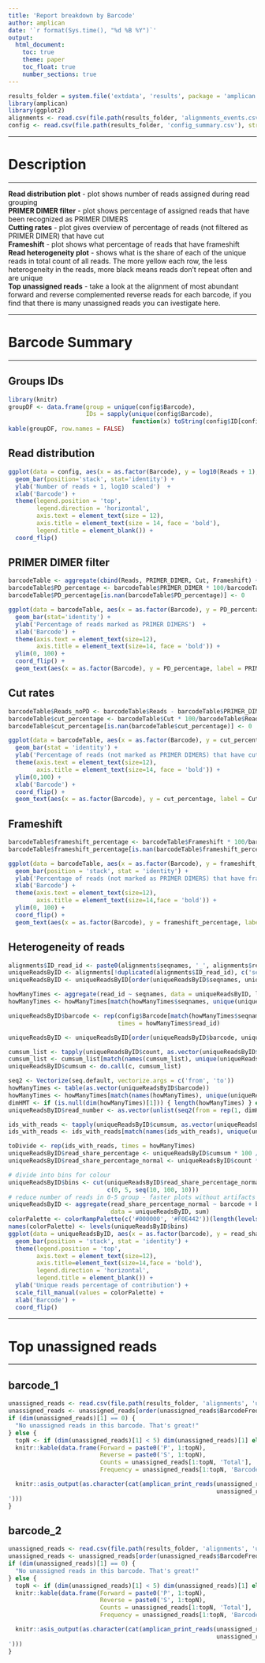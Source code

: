 ```yaml
---
title: 'Report breakdown by Barcode'
author: amplican
date: '`r format(Sys.time(), "%d %B %Y")`'
output:
  html_document:
    toc: true
    theme: paper
    toc_float: true
    number_sections: true
---
```


```r
results_folder = system.file('extdata', 'results', package = 'amplican')
library(amplican)
library(ggplot2)
alignments <- read.csv(file.path(results_folder, 'alignments_events.csv'), stringsAsFactors = FALSE)
config <- read.csv(file.path(results_folder, 'config_summary.csv'), stringsAsFactors = FALSE)
```

***

# Description  

***

**Read distribution plot** - plot shows number of reads assigned during read grouping  
**PRIMER DIMER filter** - plot shows percentage of assigned reads that have been recognized as PRIMER DIMERS  
**Cutting rates** - plot gives overview of percentage of reads (not filtered as PRIMER DIMER) that have cut  
**Frameshift** - plot shows what percentage of reads that have frameshift  
**Read heterogeneity plot** - shows what is the share of each of the unique reads in total count of all reads. The more yellow each row, the less heterogeneity in the reads, more black means reads don't repeat often and are unique  
**Top unassigned reads** - take a look at the alignment of most abundant 
forward and reverse complemented reverse reads for each barcode, 
if you find that there is many unassigned reads you can ivestigate here.  

***

# Barcode Summary  

***

## Groups IDs

```r
library(knitr)
groupDF <- data.frame(group = unique(config$Barcode),
                      IDs = sapply(unique(config$Barcode),
                                   function(x) toString(config$ID[config$Barcode == x])))
kable(groupDF, row.names = FALSE)
```

## Read distribution  

```r
ggplot(data = config, aes(x = as.factor(Barcode), y = log10(Reads + 1), order = Barcode, fill = ID)) +
  geom_bar(position='stack', stat='identity') +
  ylab('Number of reads + 1, log10 scaled')  +
  xlab('Barcode') +
  theme(legend.position = 'top',
        legend.direction = 'horizontal',
        axis.text = element_text(size = 12),
        axis.title = element_text(size = 14, face = 'bold'),
        legend.title = element_blank()) +
  coord_flip()
```

## PRIMER DIMER filter  

```r
barcodeTable <- aggregate(cbind(Reads, PRIMER_DIMER, Cut, Frameshift) ~ Barcode, data = config, sum)
barcodeTable$PD_percentage <- barcodeTable$PRIMER_DIMER * 100/barcodeTable$Reads
barcodeTable$PD_percentage[is.nan(barcodeTable$PD_percentage)] <- 0  

ggplot(data = barcodeTable, aes(x = as.factor(Barcode), y = PD_percentage, order = Barcode)) +
  geom_bar(stat='identity') +
  ylab('Percentage of reads marked as PRIMER DIMERS')  +
  xlab('Barcode') +
  theme(axis.text = element_text(size=12),
        axis.title = element_text(size=14, face = 'bold')) +
  ylim(0, 100) +
  coord_flip() +
  geom_text(aes(x = as.factor(Barcode), y = PD_percentage, label = PRIMER_DIMER), hjust = -1)
``` 

## Cut rates  

```r
barcodeTable$Reads_noPD <- barcodeTable$Reads - barcodeTable$PRIMER_DIMER
barcodeTable$cut_percentage <- barcodeTable$Cut * 100/barcodeTable$Reads_noPD
barcodeTable$cut_percentage[is.nan(barcodeTable$cut_percentage)] <- 0  

ggplot(data = barcodeTable, aes(x = as.factor(Barcode), y = cut_percentage, order = Barcode)) +
  geom_bar(stat = 'identity') +
  ylab('Percentage of reads (not marked as PRIMER DIMERS) that have cut site')  +
  theme(axis.text = element_text(size=12),
        axis.title = element_text(size=14, face = 'bold')) +
  ylim(0,100) +
  xlab('Barcode') +
  coord_flip() +
  geom_text(aes(x = as.factor(Barcode), y = cut_percentage, label = Cut), hjust = -1)
``` 

## Frameshift  

```r
barcodeTable$frameshift_percentage <- barcodeTable$Frameshift * 100/barcodeTable$Reads_noPD
barcodeTable$frameshift_percentage[is.nan(barcodeTable$frameshift_percentage)] <- 0  

ggplot(data = barcodeTable, aes(x = as.factor(Barcode), y = frameshift_percentage, order = Barcode)) +
  geom_bar(position = 'stack', stat = 'identity') +
  ylab('Percentage of reads (not marked as PRIMER DIMERS) that have frameshift')  +
  xlab('Barcode') +
  theme(axis.text = element_text(size=12),
        axis.title = element_text(size=14,face = 'bold')) +
  ylim(0, 100) +
  coord_flip() +
  geom_text(aes(x = as.factor(Barcode), y = frameshift_percentage, label = Frameshift), hjust = -1)
``` 

## Heterogeneity of reads  

```r
alignments$ID_read_id <- paste0(alignments$seqnames, '_', alignments$read_id)
uniqueReadsByID <- alignments[!duplicated(alignments$ID_read_id), c('seqnames', 'read_id', 'count')]
uniqueReadsByID <- uniqueReadsByID[order(uniqueReadsByID$seqnames, uniqueReadsByID$count, decreasing = T),]

howManyTimes <- aggregate(read_id ~ seqnames, data = uniqueReadsByID, length)
howManyTimes <- howManyTimes[match(howManyTimes$seqnames, unique(uniqueReadsByID$seqnames)),] 

uniqueReadsByID$barcode <- rep(config$Barcode[match(howManyTimes$seqnames, unique(config$ID))], 
                               times = howManyTimes$read_id)

uniqueReadsByID <- uniqueReadsByID[order(uniqueReadsByID$barcode, uniqueReadsByID$count, decreasing = T),]

cumsum_list <- tapply(uniqueReadsByID$count, as.vector(uniqueReadsByID$barcode), FUN = cumsum)
cumsum_list <- cumsum_list[match(names(cumsum_list), unique(uniqueReadsByID$barcode))]
uniqueReadsByID$cumsum <- do.call(c, cumsum_list)

seq2 <- Vectorize(seq.default, vectorize.args = c('from', 'to'))
howManyTimes <- table(as.vector(uniqueReadsByID$barcode))
howManyTimes <- howManyTimes[match(names(howManyTimes), unique(uniqueReadsByID$barcode))]
dimHMT <- if (is.null(dim(howManyTimes)[1])) { length(howManyTimes) } else { dim(howManyTimes)[1] }
uniqueReadsByID$read_number <- as.vector(unlist(seq2(from = rep(1, dimHMT), to = howManyTimes, by = 1)))

ids_with_reads <- tapply(uniqueReadsByID$cumsum, as.vector(uniqueReadsByID$barcode), FUN = max)
ids_with_reads <- ids_with_reads[match(names(ids_with_reads), unique(uniqueReadsByID$barcode))]

toDivide <- rep(ids_with_reads, times = howManyTimes)
uniqueReadsByID$read_share_percentage <- uniqueReadsByID$cumsum * 100 / toDivide
uniqueReadsByID$read_share_percentage_normal <- uniqueReadsByID$count * 100 / toDivide  

# divide into bins for colour
uniqueReadsByID$bins <- cut(uniqueReadsByID$read_share_percentage_normal,
                            c(0, 5, seq(10, 100, 10)))
# reduce number of reads in 0-5 group - faster plots without artifacts
uniqueReadsByID <- aggregate(read_share_percentage_normal ~ barcode + bins,
                             data = uniqueReadsByID, sum)
colorPalette <- colorRampPalette(c('#000000', '#F0E442'))(length(levels(uniqueReadsByID$bins)))
names(colorPalette) <- levels(uniqueReadsByID$bins)
ggplot(data = uniqueReadsByID, aes(x = as.factor(barcode), y = read_share_percentage_normal, fill = bins)) +
  geom_bar(position = 'stack', stat = 'identity') +
  theme(legend.position = 'top',
        axis.text = element_text(size=12),
        axis.title=element_text(size=14,face = 'bold'),
        legend.direction = 'horizontal', 
        legend.title = element_blank()) +
  ylab('Unique reads percentage of contribution') +
  scale_fill_manual(values = colorPalette) +
  xlab('Barcode') +
  coord_flip()
``` 

***

# Top unassigned reads  

***

## barcode_1  

```r
unassigned_reads <- read.csv(file.path(results_folder, 'alignments', 'unassigned_sequences', 'barcode_1_unassigned_reads.csv'), stringsAsFactors = FALSE)
unassigned_reads <- unassigned_reads[order(unassigned_reads$BarcodeFrequency, decreasing = TRUE), ]
if (dim(unassigned_reads)[1] == 0) {
  "No unassigned reads in this barcode. That's great!"
} else {
  topN <- if (dim(unassigned_reads)[1] < 5) dim(unassigned_reads)[1] else 5
  knitr::kable(data.frame(Forward = paste0('P', 1:topN),
                          Reverse = paste0('S', 1:topN),
                          Counts = unassigned_reads[1:topN, 'Total'],
                          Frequency = unassigned_reads[1:topN, 'BarcodeFrequency']))

  knitr::asis_output(as.character(cat(amplican_print_reads(unassigned_reads[1:topN, 'Forward'],
                                                           unassigned_reads[1:topN, 'Reverse']), sep = '
')))
}
```

## barcode_2  

```r
unassigned_reads <- read.csv(file.path(results_folder, 'alignments', 'unassigned_sequences', 'barcode_2_unassigned_reads.csv'), stringsAsFactors = FALSE)
unassigned_reads <- unassigned_reads[order(unassigned_reads$BarcodeFrequency, decreasing = TRUE), ]
if (dim(unassigned_reads)[1] == 0) {
  "No unassigned reads in this barcode. That's great!"
} else {
  topN <- if (dim(unassigned_reads)[1] < 5) dim(unassigned_reads)[1] else 5
  knitr::kable(data.frame(Forward = paste0('P', 1:topN),
                          Reverse = paste0('S', 1:topN),
                          Counts = unassigned_reads[1:topN, 'Total'],
                          Frequency = unassigned_reads[1:topN, 'BarcodeFrequency']))

  knitr::asis_output(as.character(cat(amplican_print_reads(unassigned_reads[1:topN, 'Forward'],
                                                           unassigned_reads[1:topN, 'Reverse']), sep = '
')))
}
```

